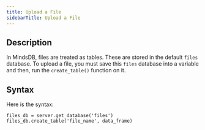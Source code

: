 ```yaml
---
title: Upload a File
sidebarTitle: Upload a File
---
```


## Description

In MindsDB, files are treated as tables. These are stored in the default `files` database. To upload a file, you must save this `files` database into a variable and then, run the `create_table()` function on it.

## Syntax

Here is the syntax:

```
files_db = server.get_database('files')
files_db.create_table('file_name', data_frame)
```
